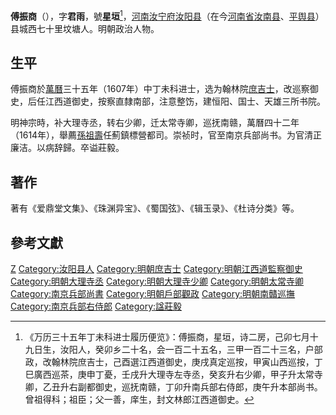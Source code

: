 '''傅振商'''（{{bd|1573年||1640年|catIdx=F傅}}），字'''君雨'''，號'''星垣'''<ref>《万历三十五年丁未科进士履历便览》：傅振商，星垣，诗二房，己卯七月十九日生，汝阳人，癸卯乡二十名，会一百二十五名，三甲一百二十三名，户部政，改翰林院庶吉士，己酉選江西道御史，庚戌真定巡按，甲寅山西巡按，丁巳廣西巡茶，庚申丁憂，壬戌升大理寺左寺丞，癸亥升右少卿，甲子升太常寺卿，乙丑升右副都御史，巡抚南赣，丁卯升南兵部右侍郎，庚午升本部尚书。曾祖得科；祖臣；父一善，庠生，封文林郎江西道御史。</ref>，[[河南|河南]][[汝宁府|汝宁府]][[汝阳县_(隋朝)|汝阳县]]（在今[[河南省|河南省]][[汝南县|汝南县]]、[[平舆县|平舆县]]）县城西七十里坟塘人。明朝政治人物。

==生平==
傅振商於[[萬曆|萬曆]]三十五年（1607年）中丁未科进士，选为翰林院[[庶吉士|庶吉士]]，改巡察御史，后任江西道御史，按察直隸南部，注意整饬，建恒阳、国士、天雄三所书院。

明神宗時，补大理寺丞，转右少卿，迁太常寺卿，巡抚南赣，萬曆四十二年（1614年），舉薦[[孫祖壽|孫祖壽]]任薊鎮標營都司。崇祯时，官至南京兵部尚书。为官清正廉洁。以病辞歸。卒谥莊毅。

==著作==
著有《爱鼎堂文集》、《珠渊异宝》、《蜀国弦》、《辑玉录》、《杜诗分类》等。

==參考文獻==
{{reflist}}

{{萬曆三十五年丁未科殿試金榜}}

{{Authority control}}

{{DEFAULTSORT:Fu傅}}
[[Category:傅姓|Z]]
[[Category:汝阳县人|Category:汝阳县人]]
[[Category:明朝庶吉士|Category:明朝庶吉士]]
[[Category:明朝江西道監察御史|Category:明朝江西道監察御史]]
[[Category:明朝大理寺丞|Category:明朝大理寺丞]]
[[Category:明朝大理寺少卿|Category:明朝大理寺少卿]]
[[Category:明朝太常寺卿|Category:明朝太常寺卿]]
[[Category:南京兵部尚書|Category:南京兵部尚書]]
[[Category:明朝戶部觀政|Category:明朝戶部觀政]]
[[Category:明朝南贛巡撫|Category:明朝南贛巡撫]]
[[Category:南京兵部右侍郎|Category:南京兵部右侍郎]]
[[Category:諡莊毅|Category:諡莊毅]]